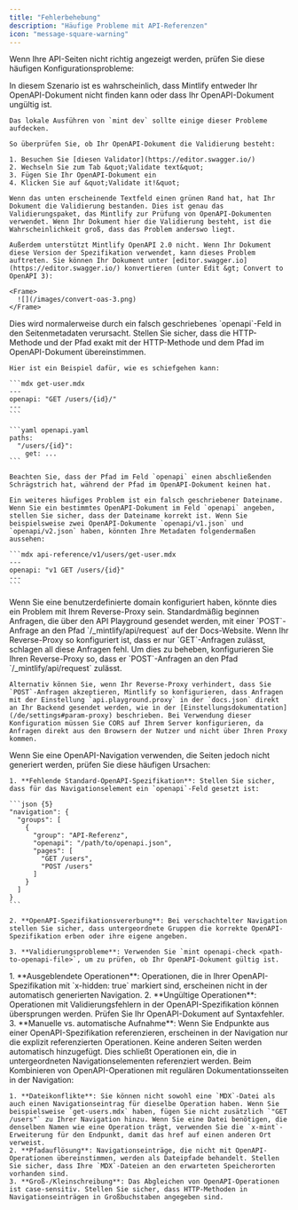 ```yaml
---
title: "Fehlerbehebung"
description: "Häufige Probleme mit API-Referenzen"
icon: "message-square-warning"
---
```


Wenn Ihre API-Seiten nicht richtig angezeigt werden, prüfen Sie diese häufigen Konfigurationsprobleme:

<AccordionGroup>
  <Accordion title="All meine OpenAPI-Seiten sind völlig leer">
    In diesem Szenario ist es wahrscheinlich, dass Mintlify entweder Ihr OpenAPI-Dokument nicht finden kann oder dass Ihr OpenAPI-Dokument ungültig ist.

    Das lokale Ausführen von `mint dev` sollte einige dieser Probleme aufdecken.

    So überprüfen Sie, ob Ihr OpenAPI-Dokument die Validierung besteht:

    1. Besuchen Sie [diesen Validator](https://editor.swagger.io/)
    2. Wechseln Sie zum Tab &quot;Validate text&quot;
    3. Fügen Sie Ihr OpenAPI-Dokument ein
    4. Klicken Sie auf &quot;Validate it!&quot;

    Wenn das unten erscheinende Textfeld einen grünen Rand hat, hat Ihr Dokument die Validierung bestanden. Dies ist genau das Validierungspaket, das Mintlify zur Prüfung von OpenAPI-Dokumenten verwendet. Wenn Ihr Dokument hier die Validierung besteht, ist die Wahrscheinlichkeit groß, dass das Problem anderswo liegt.

    Außerdem unterstützt Mintlify OpenAPI 2.0 nicht. Wenn Ihr Dokument diese Version der Spezifikation verwendet, kann dieses Problem auftreten. Sie können Ihr Dokument unter [editor.swagger.io](https://editor.swagger.io/) konvertieren (unter Edit &gt; Convert to OpenAPI 3):

    <Frame>
      ![](/images/convert-oas-3.png)
    </Frame>
  </Accordion>

  <Accordion title="Eine meiner OpenAPI-Seiten ist komplett leer">
    Dies wird normalerweise durch ein falsch geschriebenes `openapi`-Feld in den Seitenmetadaten verursacht. Stellen Sie sicher, dass die HTTP-Methode und der Pfad exakt mit der HTTP-Methode und dem Pfad im OpenAPI-Dokument übereinstimmen.

    Hier ist ein Beispiel dafür, wie es schiefgehen kann:

    ```mdx get-user.mdx
    ---
    openapi: "GET /users/{id}/"
    ---
    ```

    ```yaml openapi.yaml
    paths:
      "/users/{id}":
        get: ...
    ```

    Beachten Sie, dass der Pfad im Feld `openapi` einen abschließenden Schrägstrich hat, während der Pfad im OpenAPI-Dokument keinen hat.

    Ein weiteres häufiges Problem ist ein falsch geschriebener Dateiname. Wenn Sie ein bestimmtes OpenAPI-Dokument im Feld `openapi` angeben, stellen Sie sicher, dass der Dateiname korrekt ist. Wenn Sie beispielsweise zwei OpenAPI-Dokumente `openapi/v1.json` und `openapi/v2.json` haben, könnten Ihre Metadaten folgendermaßen aussehen:

    ```mdx api-reference/v1/users/get-user.mdx
    ---
    openapi: "v1 GET /users/{id}"
    ---
    ```
  </Accordion>

  <Accordion title="Anfragen aus dem API Playground funktionieren nicht">
    Wenn Sie eine benutzerdefinierte domain konfiguriert haben, könnte dies ein Problem mit Ihrem Reverse-Proxy sein. Standardmäßig beginnen Anfragen, die über den API Playground gesendet werden, mit einer `POST`-Anfrage an den Pfad `/_mintlify/api/request` auf der Docs-Website. Wenn Ihr Reverse-Proxy so konfiguriert ist, dass er nur `GET`-Anfragen zulässt, schlagen all diese Anfragen fehl. Um dies zu beheben, konfigurieren Sie Ihren Reverse-Proxy so, dass er `POST`-Anfragen an den Pfad `/_mintlify/api/request` zulässt.

    Alternativ können Sie, wenn Ihr Reverse-Proxy verhindert, dass Sie `POST`-Anfragen akzeptieren, Mintlify so konfigurieren, dass Anfragen mit der Einstellung `api.playground.proxy` in der `docs.json` direkt an Ihr Backend gesendet werden, wie in der [Einstellungsdokumentation](/de/settings#param-proxy) beschrieben. Bei Verwendung dieser Konfiguration müssen Sie CORS auf Ihrem Server konfigurieren, da Anfragen direkt aus den Browsern der Nutzer und nicht über Ihren Proxy kommen.
  </Accordion>

  <Accordion title="OpenAPI-Navigationseinträge generieren keine Seiten">
    Wenn Sie eine OpenAPI-Navigation verwenden, die Seiten jedoch nicht generiert werden, prüfen Sie diese häufigen Ursachen:

    1. **Fehlende Standard-OpenAPI-Spezifikation**: Stellen Sie sicher, dass für das Navigationselement ein `openapi`-Feld gesetzt ist:

    ```json {5}
    "navigation": {
      "groups": [
        {
          "group": "API-Referenz",
          "openapi": "/path/to/openapi.json",
          "pages": [
            "GET /users",
            "POST /users"
          ]
        }
      ]
    }
    ```

    2. **OpenAPI-Spezifikationsvererbung**: Bei verschachtelter Navigation stellen Sie sicher, dass untergeordnete Gruppen die korrekte OpenAPI-Spezifikation erben oder ihre eigene angeben.

    3. **Validierungsprobleme**: Verwenden Sie `mint openapi-check <path-to-openapi-file>`, um zu prüfen, ob Ihr OpenAPI-Dokument gültig ist.
  </Accordion>

  <Accordion title="Einige OpenAPI-Operationen erscheinen in der Navigation, andere jedoch nicht">
    1. **Ausgeblendete Operationen**: Operationen, die in Ihrer OpenAPI-Spezifikation mit `x-hidden: true` markiert sind, erscheinen nicht in der automatisch generierten Navigation.
    2. **Ungültige Operationen**: Operationen mit Validierungsfehlern in der OpenAPI-Spezifikation können übersprungen werden. Prüfen Sie Ihr OpenAPI-Dokument auf Syntaxfehler.
    3. **Manuelle vs. automatische Aufnahme**: Wenn Sie Endpunkte aus einer OpenAPI-Spezifikation referenzieren, erscheinen in der Navigation nur die explizit referenzierten Operationen. Keine anderen Seiten werden automatisch hinzugefügt. Dies schließt Operationen ein, die in untergeordneten Navigationselementen referenziert werden.
  </Accordion>

  <Accordion title="Gemischte Navigation (OpenAPI- und MDX-Seiten) funktioniert nicht korrekt">
    Beim Kombinieren von OpenAPI-Operationen mit regulären Dokumentationsseiten in der Navigation:

    1. **Dateikonflikte**: Sie können nicht sowohl eine `MDX`-Datei als auch einen Navigationseintrag für dieselbe Operation haben. Wenn Sie beispielsweise `get-users.mdx` haben, fügen Sie nicht zusätzlich `"GET /users"` zu Ihrer Navigation hinzu. Wenn Sie eine Datei benötigen, die denselben Namen wie eine Operation trägt, verwenden Sie die `x-mint`-Erweiterung für den Endpunkt, damit das href auf einen anderen Ort verweist.
    2. **Pfadauflösung**: Navigationseinträge, die nicht mit OpenAPI-Operationen übereinstimmen, werden als Dateipfade behandelt. Stellen Sie sicher, dass Ihre `MDX`-Dateien an den erwarteten Speicherorten vorhanden sind.
    3. **Groß-/Kleinschreibung**: Das Abgleichen von OpenAPI-Operationen ist case-sensitiv. Stellen Sie sicher, dass HTTP-Methoden in Navigationseinträgen in Großbuchstaben angegeben sind.
  </Accordion>
</AccordionGroup>